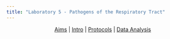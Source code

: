 ```yaml
---
title: "Laboratory 5 - Pathogens of the Respiratory Tract"
---
```



<center>| [Aims](./5aims.qmd) | [Intro](./5intro.qmd) | [Protocols](./5protocols.qmd) | [Data Analysis](./5data.qmd) </center>